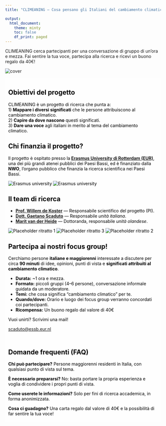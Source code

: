 ```yaml
---
title: "CLIMEANING — Cosa pensano gli Italiani del cambiamento climatico?"

output:
  html_document:
    theme: minty
    toc: false
    df_print: paged
---
```


```{=html}
<style>
  body {
    background-image: url("/CLIMEANING/background.jpg");
    background-attachment: fixed;
    background-size: cover;
    background-repeat: no-repeat;
  }

  /* intro callout */
  .text-background {
    background-color: rgba(255, 255, 255, 0.6);
    color: black;
    padding: 5px 10px;
    display: inline-block;
  }

  /* make the cards transparent and slightly wider */
  .grid > .card {
    background-color: rgba(255, 255, 255, 0.6); /* transparency */
    box-shadow: 0 4px 12px rgba(0,0,0,0.15);    /* optional soft shadow */
    border: none;
    padding: 1rem;
    border-radius: 12px;
  }

  /* widen the grid container itself */
  .grid {
    max-width: 1200px;     /* adjust as needed */
    margin-left: auto;
    margin-right: auto;
    gap: 1.5rem;           /* spacing between cards */
  }

  /* responsive columns: 1 on phone, 2 on tablet, 3 on desktop */
  @media (max-width: 640px) {
    .grid { grid-template-columns: 1fr; }
  }
  @media (min-width: 641px) and (max-width: 1024px) {
    .grid { grid-template-columns: repeat(2, 1fr); }
  }
  @media (min-width: 1025px) {
    .grid { grid-template-columns: repeat(3, 1fr); }
  }
  
  /* Mobile fixes */
  @media (max-width: 640px) {
    /* Make the intro box use the full width on phones */
    .text-background {
      display: block;       /* was inline-block */
      width: 100%;
      box-sizing: border-box;
      padding: 10px 12px;   /* keep the nice padded look */
    }

    /* Let each column take the full width when stacked */
    .columns > .column {
      width: 100% !important;
    }

    /* Center and size the photo nicely on mobile */
    .hero-photo {
      display: block;
      margin: 0.5rem auto 1rem;                 /* center */
      width: clamp(220px, 70vw, 360px);         /* responsive width */
      height: auto;
    }
  }

</style>
```

CLIMEANING cerca partecipanti per una conversazione di gruppo di un'ora e mezza. Fai sentire la tua voce, partecipa alla ricerca e ricevi un buono regalo da 40€!

![](cover.jpg){alt="cover" fig-align="center"}

::::::::: text-background
::: section
<h2>Obiettivi del progetto</h2>

<p>CLIMEANING è un progetto di ricerca che punta a:<br> 1) <strong>Mappare i diversi significati</strong> che le persone attribuiscono al cambiamento climatico.<br> 2) <strong>Capire da dove nascono</strong> questi significati.<br> 3) <strong>Dare una voce</strong> agli italiani in merito al tema del cambiamento climatico.</p>
:::

::: section
<h2>Chi finanzia il progetto?</h2>

<p class="quote">

Il progetto è ospitato presso la<strong> [Erasmus University di Rotterdam (EUR)](https://www.eur.nl/en)</strong>, una dei più grandi atenei pubblici dei Paesi Bassi, ed è finanziato dalla <strong>NWO</strong>, l'organo pubblico che finanzia la ricerca scientifica nei Paesi Bassi.

<img src="erasmus.jpg" alt="Erasmus university"/> <img src="nwo.jpg" alt="Erasmus university"/>

</p>

</ul>
:::

:::: section
<h2>Il team di ricerca</h2>

<ul>

<li><strong>[Prof. Willem de Koster](https://www.willemdekoster.nl/)</strong> — Responsabile scientifico del progetto (PI).</li>

<li><strong>[Dott. Gaetano Scaduto](https://gaetanoscaduto.quarto.pub/home/)</strong> — Responsabile <em>unità italiana</em>.</li>

<li><strong>[Marit van der Heide](https://www.eur.nl/people/marit-van-der-heide)</strong> — Dottoranda, responsabile <em>unità olandese</em>.</li>

</ul>

::: {.gallery aria-label="Galleria immagini del progetto (placeholder)"}
<!-- Sostituisci con i tuoi file -->

<img src="dekoster.jpg" alt="Placeholder ritratto 1"/> <img src="gaetano.jpg" alt="Placeholder ritratto 3"/> <img src="marit.jpg" alt="Placeholder ritratto 2"/>
:::

<p class="small-note">

</p>
::::

:::: {#dettagli .section}
<h2>Partecipa ai nostri focus group!</h2>

<p class="lead">

Cerchiamo persone <strong>italiane e maggiorenni</strong> interessate a discutere per circa <strong>90 minuti</strong> di idee, opinioni, punti di vista e <strong>significati attribuiti al cambiamento climatico</strong>.

</p>

<ul>

<li><strong>Durata:</strong> \~1 ora e mezza.</li>

<li><strong>Formato:</strong> piccoli gruppi (4–6 persone), conversazione informale guidata da un moderatore.</li>

<li><strong>Temi:</strong> che cosa significa “cambiamento climatico” per te.</li>

<li><strong>Quando/dove:</strong> Orario e luogo dei focus group verranno concordati coi partecipanti.</li>

<li><strong>Ricompensa:</strong> Un buono regalo dal valore di 40€</li>

</ul>

::: quote
Vuoi unirti? Scrivimi una mail!
:::

<p><a class="btn btn-primary btn-lg"
     href="mailto:scaduto@essb.eur.nl?subject=Interesse%20Focus%20Group%20CLIMEANING&body=Ciao%20Gaetano%2C%0Ami%20chiamo%20[Nome]%20e%20vorrei%20partecipare%20ai%20focus%20group.%0A%C2%B7%20Citt%C3%A0%3A%20%0A%C2%B7%20Disponibilit%C3%A0%3A%20%0A%C2%B7%20Contatto%20telefono%20(opz.)%3A%20%0A"
     aria-label="Invia email di interesse">scaduto\@essb.eur.nl</a></p>
::::
:::::::::

:::: text-background
::: section
<h2>Domande frequenti (FAQ)</h2>

<p><strong>Chi può partecipare?</strong> Persone maggiorenni residenti in Italia, con qualsiasi punto di vista sul tema.</p>

<p><strong>È necessario prepararsi?</strong> No: basta portare la propria esperienza e voglia di condividere i propri punti di vista.</p>

<p><strong>Come userete le informazioni?</strong> Solo per fini di ricerca accademica, in forma anonimizzata.</p>

<p><strong>Cosa ci guadagno?</strong> Una carta regalo dal valore di 40€ e la possibilità di far sentire la tua voce!</p>
:::
::::
